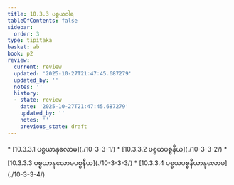```yaml
---
title: 10.3.3 ပစ္စယဝါရ
tableOfContents: false
sidebar:
  order: 3
type: tipitaka
basket: ab
book: p2
review:
  current: review
  updated: '2025-10-27T21:47:45.687279'
  updated_by: ''
  notes: ''
  history:
  - state: review
    date: '2025-10-27T21:47:45.687279'
    updated_by: ''
    notes: ''
    previous_state: draft
---
```



<ReviewStatus review={frontmatter.review} showDetails={true} />

<HypothesisAnnotation frontmatter={frontmatter} />

<DynamicBreadcrumb />



<TableOfContents book="p2" section="10.3.3">
* [10.3.3.1 ပစ္စယာနုလောမ](./10-3-3-1/)
* [10.3.3.2 ပစ္စယပစ္စနီယ](./10-3-3-2/)
* [10.3.3.3 ပစ္စယာနုလောမပစ္စနီယ](./10-3-3-3/)
* [10.3.3.4 ပစ္စယပစ္စနီယာနုလောမ](./10-3-3-4/)
</TableOfContents>
